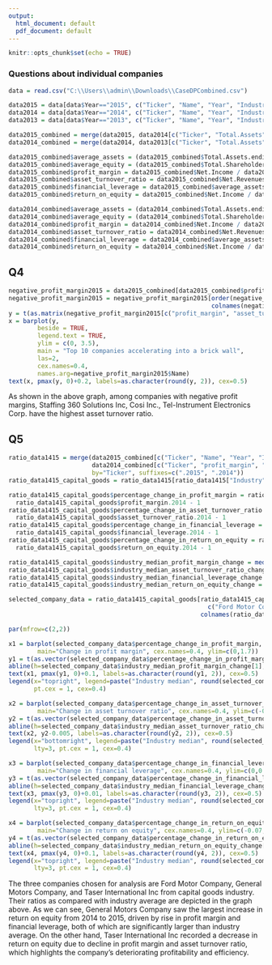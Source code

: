 ---
output:
  html_document: default
  pdf_document: default
---
```{r setup, include=FALSE}
knitr::opts_chunk$set(echo = TRUE)
```
### Questions about individual companies
```{r}
data = read.csv("C:\\Users\\admin\\Downloads\\CaseDPCombined.csv")

data2015 = data[data$Year=="2015", c("Ticker", "Name", "Year", "Industry", "Net.Income", "Net.Revenues", "Total.Assets", "Total.Shareholder.Equity")]
data2014 = data[data$Year=="2014", c("Ticker", "Name", "Year", "Industry", "Net.Income", "Net.Revenues", "Total.Assets", "Total.Shareholder.Equity")]
data2013 = data[data$Year=="2013", c("Ticker", "Name", "Year", "Industry", "Net.Income", "Net.Revenues", "Total.Assets", "Total.Shareholder.Equity")]

data2015_combined = merge(data2015, data2014[c("Ticker", "Total.Assets", "Total.Shareholder.Equity")], by="Ticker", suffixes=c(".ending", ".beginning"))
data2014_combined = merge(data2014, data2013[c("Ticker", "Total.Assets", "Total.Shareholder.Equity")], by="Ticker", suffixes=c(".ending", ".beginning"))

data2015_combined$average_assets = (data2015_combined$Total.Assets.ending + data2015_combined$Total.Assets.beginning) / 2
data2015_combined$average_equity = (data2015_combined$Total.Shareholder.Equity.ending + data2015_combined$Total.Shareholder.Equity.beginning) / 2
data2015_combined$profit_margin = data2015_combined$Net.Income / data2015_combined$Net.Revenues
data2015_combined$asset_turnover_ratio = data2015_combined$Net.Revenues / data2015_combined$average_assets
data2015_combined$financial_leverage = data2015_combined$average_assets / data2015_combined$average_equity
data2015_combined$return_on_equity = data2015_combined$Net.Income / data2015_combined$average_equity

data2014_combined$average_assets = (data2014_combined$Total.Assets.ending + data2014_combined$Total.Assets.beginning) / 2
data2014_combined$average_equity = (data2014_combined$Total.Shareholder.Equity.ending + data2014_combined$Total.Shareholder.Equity.beginning) / 2
data2014_combined$profit_margin = data2014_combined$Net.Income / data2014_combined$Net.Revenues
data2014_combined$asset_turnover_ratio = data2014_combined$Net.Revenues / data2014_combined$average_assets
data2014_combined$financial_leverage = data2014_combined$average_assets / data2014_combined$average_equity
data2014_combined$return_on_equity = data2014_combined$Net.Income / data2014_combined$average_equity
```
## Q4
```{r}
negative_profit_margin2015 = data2015_combined[data2015_combined$profit_margin<0, c("Name", "profit_margin", "asset_turnover_ratio")]
negative_profit_margin2015 = negative_profit_margin2015[order(negative_profit_margin2015$asset_turnover_ratio, decreasing=TRUE), 
                                                        colnames(negative_profit_margin2015)][1:10,]
y = t(as.matrix(negative_profit_margin2015[c("profit_margin", "asset_turnover_ratio")]))
x = barplot(y, 
        beside = TRUE,
        legend.text = TRUE,
        ylim = c(0, 3.5),
        main = "Top 10 companies accelerating into a brick wall",
        las=2,
        cex.names=0.4,
        names.arg=negative_profit_margin2015$Name)
text(x, pmax(y, 0)+0.2, labels=as.character(round(y, 2)), cex=0.5)
```

As shown in the above graph, among companies with negative profit margins, Staffing 360 Solutions Inc, Cosi Inc., Tel-Instrument Electronics Corp. have the highest asset turnover ratio. 

## Q5
```{r}
ratio_data1415 = merge(data2015_combined[c("Ticker", "Name", "Year", "Industry", "profit_margin", "asset_turnover_ratio", "financial_leverage", "return_on_equity")], 
                       data2014_combined[c("Ticker", "profit_margin", "asset_turnover_ratio", "financial_leverage", "return_on_equity")], 
                       by="Ticker", suffixes=c(".2015", ".2014"))
ratio_data1415_capital_goods = ratio_data1415[ratio_data1415["Industry"] == "Capital Goods", colnames(ratio_data1415)]

ratio_data1415_capital_goods$percentage_change_in_profit_margin = ratio_data1415_capital_goods$profit_margin.2015 / 
  ratio_data1415_capital_goods$profit_margin.2014 - 1
ratio_data1415_capital_goods$percentage_change_in_asset_turnover_ratio = ratio_data1415_capital_goods$asset_turnover_ratio.2015 / 
  ratio_data1415_capital_goods$asset_turnover_ratio.2014 - 1
ratio_data1415_capital_goods$percentage_change_in_financial_leverage = ratio_data1415_capital_goods$financial_leverage.2015 /   
  ratio_data1415_capital_goods$financial_leverage.2014 - 1
ratio_data1415_capital_goods$percentage_change_in_return_on_equity = ratio_data1415_capital_goods$return_on_equity.2015 / 
  ratio_data1415_capital_goods$return_on_equity.2014 - 1

ratio_data1415_capital_goods$industry_median_profit_margin_change = median(ratio_data1415_capital_goods$percentage_change_in_profit_margin)
ratio_data1415_capital_goods$industry_median_asset_turnover_ratio_change = median(ratio_data1415_capital_goods$percentage_change_in_asset_turnover_ratio)
ratio_data1415_capital_goods$industry_median_financial_leverage_change = median(ratio_data1415_capital_goods$percentage_change_in_financial_leverage)
ratio_data1415_capital_goods$industry_median_return_on_equity_change = median(ratio_data1415_capital_goods$percentage_change_in_return_on_equity)
```

```{r}
selected_company_data = ratio_data1415_capital_goods[ratio_data1415_capital_goods$Name %in% 
                                                       c("Ford Motor Company", "General Motors Company", "Taser International Inc."),
                                                     colnames(ratio_data1415_capital_goods)]

par(mfrow=c(2,2))

x1 = barplot(selected_company_data$percentage_change_in_profit_margin, names.arg=selected_company_data$Name, 
        main="Change in profit margin", cex.names=0.4, ylim=c(0,1.7))
y1 = t(as.vector(selected_company_data$percentage_change_in_profit_margin))
abline(h=selected_company_data$industry_median_profit_margin_change[1], lty=3)
text(x1, pmax(y1, 0)+0.1, labels=as.character(round(y1, 2)), cex=0.5)
legend(x="topright", legend=paste("Industry median", round(selected_company_data$industry_median_profit_margin_change[1], 2)), lty=3, 
       pt.cex = 1, cex=0.4)

x2 = barplot(selected_company_data$percentage_change_in_asset_turnover_ratio, names.arg=selected_company_data$Name,
        main="Change in asset turnover ratio", cex.names=0.4, ylim=c(-0.11,0))
y2 = t(as.vector(selected_company_data$percentage_change_in_asset_turnover_ratio))
abline(h=selected_company_data$industry_median_asset_turnover_ratio_change[1], lty=3)
text(x2, y2-0.005, labels=as.character(round(y2, 2)), cex=0.5)
legend(x="bottomright", legend=paste("Industry median", round(selected_company_data$industry_median_asset_turnover_ratio_change[1], 2)), 
       lty=3, pt.cex = 1, cex=0.4)

x3 = barplot(selected_company_data$percentage_change_in_financial_leverage, names.arg=selected_company_data$Name,
        main="Change in financial leverage", cex.names=0.4, ylim=c(0,0.14))
y3 = t(as.vector(selected_company_data$percentage_change_in_financial_leverage))
abline(h=selected_company_data$industry_median_financial_leverage_change[1], lty=3)
text(x3, pmax(y3, 0)+0.01, labels=as.character(round(y3, 2)), cex=0.5)
legend(x="topright", legend=paste("Industry median", round(selected_company_data$industry_median_financial_leverage_change[1], 2)), 
       lty=3, pt.cex = 1, cex=0.4)

x4 = barplot(selected_company_data$percentage_change_in_return_on_equity, names.arg=selected_company_data$Name, 
        main="Change in return on equity", cex.names=0.4, ylim=c(-0.07,1.8))
y4 = t(as.vector(selected_company_data$percentage_change_in_return_on_equity))
abline(h=selected_company_data$industry_median_return_on_equity_change[1], lty=3)
text(x4, pmax(y4, 0)+0.1, labels=as.character(round(y4, 2)), cex=0.5)
legend(x="topright", legend=paste("Industry median", round(selected_company_data$industry_median_return_on_equity_change[1], 2)), 
       lty=3, pt.cex = 1, cex=0.4)
```

The three companies chosen for analysis are Ford Motor Company, General Motors Company, and Taser International Inc from capital goods industry. Their ratios as compared with industry average are depicted in the graph above. As we can see, General Motors Company saw the largest increase in return on equity from 2014 to 2015, driven by rise in profit margin and financial leverage, both of which are significantly larger than industry average. On the other hand, Taser International Inc recorded a decrease in return on equity due to decline in profit margin and asset turnover ratio, which  highlights the company's deteriorating profitability and efficiency.
